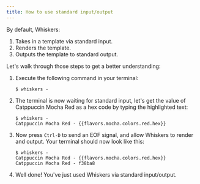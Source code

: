 ```yaml
---
title: How to use standard input/output
---
```



By default, Whiskers:

1. Takes in a template via standard input.
2. Renders the template.
3. Outputs the template to standard output.

Let's walk through those steps to get a better understanding:

<Steps>

1. Execute the following command in your terminal:

   ```console
   $ whiskers -
   ```

2. The terminal is now waiting for standard input, let's get the value of
   Catppuccin Mocha Red as a hex code by typing the highlighted text:

   ```console ins={2}
   $ whiskers -
   Catppuccin Mocha Red - {{flavors.mocha.colors.red.hex}}
   ```

3. Now press `Ctrl-D` to send an EOF signal, and allow Whiskers to render and
   output. Your terminal should now look like this:

   ```console
   $ whiskers -
   Catppuccin Mocha Red - {{flavors.mocha.colors.red.hex}}
   Catppuccin Mocha Red - f38ba8
   ```

4. Well done! You've just used Whiskers via standard input/output.

</Steps>


